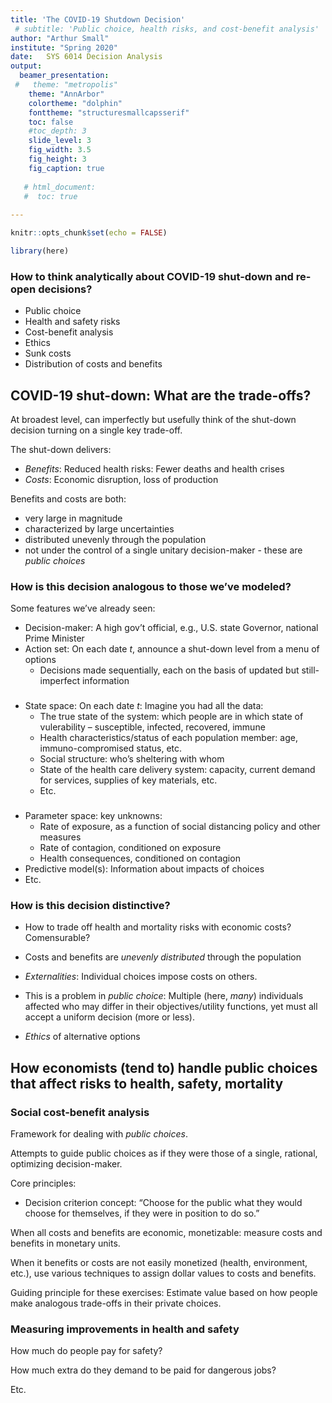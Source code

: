 ```yaml
---
title: 'The COVID-19 Shutdown Decision'
 # subtitle: 'Public choice, health risks, and cost-benefit analysis'
author: "Arthur Small"
institute: "Spring 2020" 
date:   SYS 6014 Decision Analysis
output:
  beamer_presentation:
 #   theme: "metropolis"
    theme: "AnnArbor"
    colortheme: "dolphin"
    fonttheme: "structuresmallcapsserif"
    toc: false
    #toc_depth: 3
    slide_level: 3
    fig_width: 3.5
    fig_height: 3
    fig_caption: true
    
   # html_document:
   #  toc: true
   
---
```


```r
knitr::opts_chunk$set(echo = FALSE)
```

```r
library(here)
```


### How to think analytically about COVID-19 shut-down and re-open decisions?

 * Public choice
 * Health and safety risks
 * Cost-benefit analysis
 * Ethics 
 * Sunk costs
 * Distribution of costs and benefits
 
## COVID-19 shut-down: What are the trade-offs?

At broadest level, can imperfectly but usefully think of the shut-down decision turning on a single key trade-off.

The shut-down delivers:

  * *Benefits*: Reduced health risks: Fewer deaths and health crises
  * *Costs*: Economic disruption, loss of production 

Benefits and costs are both:

  * very large in magnitude
  * characterized by large uncertainties
  * distributed unevenly through the population
  * not under the control of a single unitary decision-maker - these are *public choices*
  

### How is this decision analogous to those we've modeled?

Some features we've already seen:

  * Decision-maker: A high gov't official, e.g., U.S. state Governor, national Prime Minister
  * Action set: On each date $t$, announce a shut-down level from a menu of options
    - Decisions made sequentially, each on the basis of updated but still-imperfect information

###

  * State space: On each date $t$: Imagine you had all the data:
    - The true state of the system: which people are in which state of vulerability -- susceptible, infected, recovered, immune
    - Health characteristics/status of each population member: age, immuno-compromised status, etc.
    - Social structure: who's sheltering with whom
    - State of the health care delivery system: capacity, current demand for services, supplies of key materials, etc.
    - Etc.

###

  * Parameter space: key unknowns:
    - Rate of exposure, as a function of social distancing policy and other measures
    - Rate of contagion, conditioned on exposure
    - Health consequences, conditioned on contagion
  * Predictive model(s): Information about impacts of choices 
  * Etc.

### How is this decision distinctive?

  * How to trade off health and mortality risks with economic costs? Comensurable?
  
  * Costs and benefits are *unevenly distributed* through the population
  
  * *Externalities*: Individual choices impose costs on others.

  * This is a problem in *public choice*: Multiple (here, *many*) individuals affected who may differ in their objectives/utility functions, yet must all accept a uniform decision (more or less).
  
  * *Ethics* of alternative options
  
## How economists (tend to) handle public choices that affect risks to health, safety, mortality

### Social cost-benefit analysis

Framework for dealing with *public choices*. 

Attempts to guide public choices as if they were those of a single, rational, optimizing decision-maker.

Core principles:

  * Decision criterion concept: "Choose for the public what they would choose for themselves, if they were in position to do so."
  
When all costs and benefits are economic, monetizable: measure costs and benefits in monetary units.
  
When it benefits or costs are not easily monetized (health, environment, etc.), use various techniques to assign dollar values to costs and benefits.
  
Guiding principle for these exercises: Estimate value based on how people make analogous trade-offs in their private choices.

### Measuring improvements in health and safety

How much do people pay for safety?

How much extra do they demand to be paid for dangerous jobs?

Etc.


  
  
  
 
